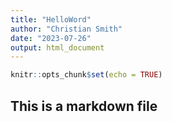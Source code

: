 ```yaml
---
title: "HelloWord"
author: "Christian Smith"
date: "2023-07-26"
output: html_document
---
```


```r
knitr::opts_chunk$set(echo = TRUE)
```

## This is a markdown file
